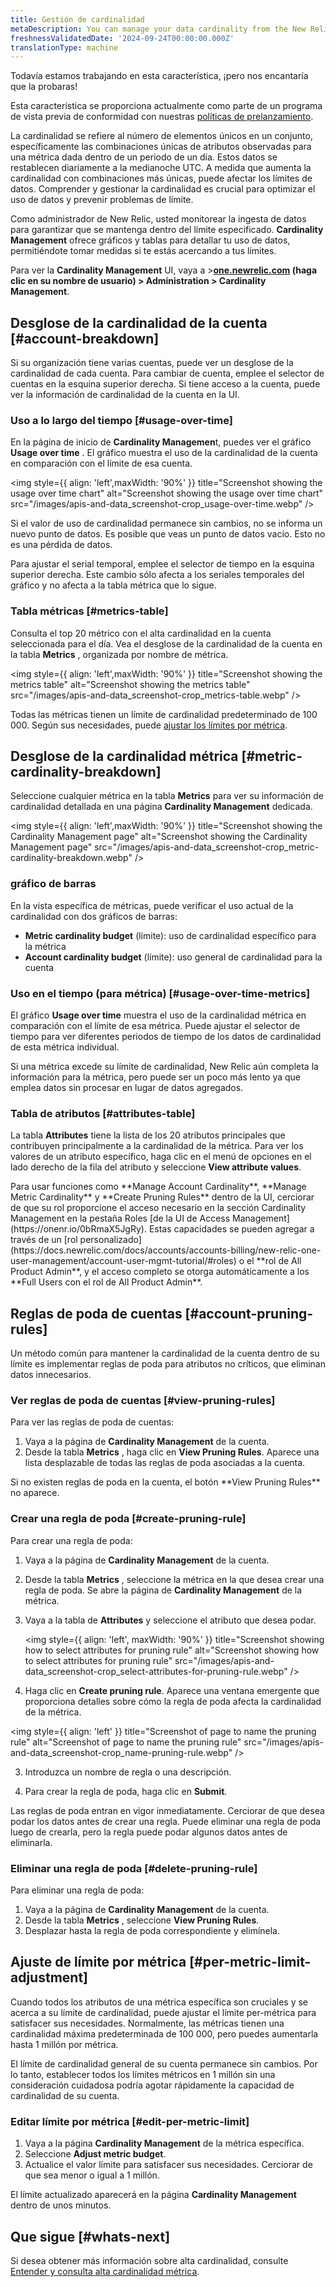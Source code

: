 ```yaml
---
title: Gestión de cardinalidad
metaDescription: You can manage your data cardinality from the New Relic UI.
freshnessValidatedDate: '2024-09-24T00:00:00.000Z'
translationType: machine
---
```


<Callout title="avance">
  Todavía estamos trabajando en esta característica, ¡pero nos encantaría que la probaras!

  Esta característica se proporciona actualmente como parte de un programa de vista previa de conformidad con nuestras [políticas de prelanzamiento](/docs/licenses/license-information/referenced-policies/new-relic-pre-release-policy).
</Callout>

La cardinalidad se refiere al número de elementos únicos en un conjunto, específicamente las combinaciones únicas de atributos observadas para una métrica dada dentro de un periodo de un día. Estos datos se restablecen diariamente a la medianoche UTC. A medida que aumenta la cardinalidad con combinaciones más únicas, puede afectar los límites de datos. Comprender y gestionar la cardinalidad es crucial para optimizar el uso de datos y prevenir problemas de límite.

Como administrador de New Relic, usted monitorear la ingesta de datos para garantizar que se mantenga dentro del límite especificado. <DNT>**Cardinality Management**</DNT> ofrece gráficos y tablas para detallar tu uso de datos, permitiéndote tomar medidas si te estás acercando a tus límites.

Para ver la **<DNT>Cardinality Management</DNT>** UI, vaya a &gt;**<DNT>[one.newrelic.com](https://one.newrelic.com)</DNT> (haga clic en su nombre de usuario) &gt; <DNT>Administration &gt; Cardinality Management</DNT>**.

## Desglose de la cardinalidad de la cuenta [#account-breakdown]

Si su organización tiene varias cuentas, puede ver un desglose de la cardinalidad de cada cuenta. Para cambiar de cuenta, emplee el selector de cuentas en la esquina superior derecha. Si tiene acceso a la cuenta, puede ver la información de cardinalidad de la cuenta en la UI.

### Uso a lo largo del tiempo [#usage-over-time]

En la página de inicio de <DNT>**Cardinality Managemen**t</DNT>, puedes ver el gráfico <DNT>**Usage over time**</DNT> . El gráfico muestra el uso de la cardinalidad de la cuenta en comparación con el límite de esa cuenta.

<img style={{ align: 'left',maxWidth: '90%' }} title="Screenshot showing the usage over time chart" alt="Screenshot showing the usage over time chart" src="/images/apis-and-data_screenshot-crop_usage-over-time.webp" />

<Callout variant="tip">
  Si el valor de uso de cardinalidad permanece sin cambios, no se informa un nuevo punto de datos. Es posible que veas un punto de datos vacío. Esto no es una pérdida de datos.
</Callout>

Para ajustar el serial temporal, emplee el selector de tiempo en la esquina superior derecha. Este cambio sólo afecta a los seriales temporales del gráfico y no afecta a la tabla métrica que lo sigue.

### Tabla métricas [#metrics-table]

Consulta el top 20 métrico con el alta cardinalidad en la cuenta seleccionada para el día. Vea el desglose de la cardinalidad de la cuenta en la tabla <DNT>**Metrics**</DNT> , organizada por nombre de métrica.

<img style={{ align: 'left',maxWidth: '90%' }} title="Screenshot showing the metrics table" alt="Screenshot showing the metrics table" src="/images/apis-and-data_screenshot-crop_metrics-table.webp" />

Todas las métricas tienen un límite de cardinalidad predeterminado de 100 000. Según sus necesidades, puede [ajustar los límites por métrica](#per-metric-limit-adjustment).

## Desglose de la cardinalidad métrica [#metric-cardinality-breakdown]

Seleccione cualquier métrica en la tabla <DNT>**Metrics**</DNT> para ver su información de cardinalidad detallada en una página <DNT>**Cardinality Management**</DNT> dedicada.

<img style={{ align: 'left',maxWidth: '90%' }} title="Screenshot showing the Cardinality Management page" alt="Screenshot showing the Cardinality Management page" src="/images/apis-and-data_screenshot-crop_metric-cardinality-breakdown.webp" />

### gráfico de barras

En la vista específica de métricas, puede verificar el uso actual de la cardinalidad con dos gráficos de barras:

* <DNT>**Metric cardinality budget**</DNT> (límite): uso de cardinalidad específico para la métrica
* <DNT>**Account cardinality budget**</DNT> (límite): uso general de cardinalidad para la cuenta

### Uso en el tiempo (para métrica) [#usage-over-time-metrics]

El gráfico <DNT>**Usage over time**</DNT> muestra el uso de la cardinalidad métrica en comparación con el límite de esa métrica. Puede ajustar el selector de tiempo para ver diferentes periodos de tiempo de los datos de cardinalidad de esta métrica individual.

<Callout variant="tip">
  Si una métrica excede su límite de cardinalidad, New Relic aún completa la información para la métrica, pero puede ser un poco más lento ya que emplea datos sin procesar en lugar de datos agregados.
</Callout>

### Tabla de atributos [#attributes-table]

La tabla <DNT>**Attributes**</DNT> tiene la lista de los 20 atributos principales que contribuyen principalmente a la cardinalidad de la métrica. Para ver los valores de un atributo específico, haga clic en el menú de opciones en el lado derecho de la fila del atributo y seleccione <DNT>**View attribute values**</DNT>.

<Callout variant="important">
  Para usar funciones como **Manage Account Cardinality**, **Manage Metric Cardinality** y **Create Pruning Rules** dentro de la UI, cerciorar de que su rol proporcione el acceso necesario en la sección Cardinality Management en la pestaña Roles [de la UI de Access Management](https://onenr.io/0bRmaX5JgRy). Estas capacidades se pueden agregar a través de un [rol personalizado](https://docs.newrelic.com/docs/accounts/accounts-billing/new-relic-one-user-management/account-user-mgmt-tutorial/#roles) o el **rol de All Product Admin**, y el acceso completo se otorga automáticamente a los **Full Users con el rol de All Product Admin**.
</Callout>

## Reglas de poda de cuentas [#account-pruning-rules]

Un método común para mantener la cardinalidad de la cuenta dentro de su límite es implementar reglas de poda para atributos no críticos, que eliminan datos innecesarios.

### Ver reglas de poda de cuentas [#view-pruning-rules]

Para ver las reglas de poda de cuentas:

1. Vaya a la página de **Cardinality Management** de la cuenta.
2. Desde la tabla **Metrics** , haga clic en <DNT>**View Pruning Rules**</DNT>. Aparece una lista desplazable de todas las reglas de poda asociadas a la cuenta.

<Callout variant="tip">
  Si no existen reglas de poda en la cuenta, el botón <DNT>**View Pruning Rules**</DNT> no aparece.
</Callout>

### Crear una regla de poda [#create-pruning-rule]

Para crear una regla de poda:

1. Vaya a la página de **Cardinality Management** de la cuenta.

2. Desde la tabla **Metrics** , seleccione la métrica en la que desea crear una regla de poda. Se abre la página de **Cardinality Management** de la métrica.

3. Vaya a la tabla de **Attributes** y seleccione el atributo que desea podar.

   <img style={{ align: 'left', maxWidth: '90%' }} title="Screenshot showing how to select attributes for pruning rule" alt="Screenshot showing how to select attributes for pruning rule" src="/images/apis-and-data_screenshot-crop_select-attributes-for-pruning-rule.webp" />

4. Haga clic en <DNT>**Create pruning rule**</DNT>. Aparece una ventana emergente que proporciona detalles sobre cómo la regla de poda afecta la cardinalidad de la métrica.

<img style={{ align: 'left' }} title="Screenshot of page to name the pruning rule" alt="Screenshot of page to name the pruning rule" src="/images/apis-and-data_screenshot-crop_name-pruning-rule.webp" />

3. Introduzca un nombre de regla o una descripción.

4. Para crear la regla de poda, haga clic en <DNT>**Submit**</DNT>.

<Callout variant="important">
  Las reglas de poda entran en vigor inmediatamente. Cerciorar de que desea podar los datos antes de crear una regla. Puede eliminar una regla de poda luego de crearla, pero la regla puede podar algunos datos antes de eliminarla.
</Callout>

### Eliminar una regla de poda [#delete-pruning-rule]

Para eliminar una regla de poda:

1. Vaya a la página de **Cardinality Management** de la cuenta.
2. Desde la tabla **Metrics** , seleccione <DNT>**View Pruning Rules**</DNT>.
3. Desplazar hasta la regla de poda correspondiente y elimínela.

## Ajuste de límite por métrica [#per-metric-limit-adjustment]

Cuando todos los atributos de una métrica específica son cruciales y se acerca a su límite de cardinalidad, puede ajustar el límite per-métrica para satisfacer sus necesidades. Normalmente, las métricas tienen una cardinalidad máxima predeterminada de 100 000, pero puedes aumentarla hasta 1 millón por métrica.

<Callout variant="tip">
  El límite de cardinalidad general de su cuenta permanece sin cambios. Por lo tanto, establecer todos los límites métricos en 1 millón sin una consideración cuidadosa podría agotar rápidamente la capacidad de cardinalidad de su cuenta.
</Callout>

### Editar límite por métrica [#edit-per-metric-limit]

1. Vaya a la página <DNT>**Cardinality Management**</DNT> de la métrica específica.
2. Seleccione <DNT>**Adjust metric budget**</DNT>.
3. Actualice el valor límite para satisfacer sus necesidades. Cerciorar de que sea menor o igual a 1 millón.

El límite actualizado aparecerá en la página <DNT>**Cardinality Management**</DNT> dentro de unos minutos.

## Que sigue [#whats-next]

Si desea obtener más información sobre alta cardinalidad, consulte [Entender y consulta alta cardinalidad métrica](/docs/data-apis/ingest-apis/metric-api/NRQL-high-cardinality-metrics/).